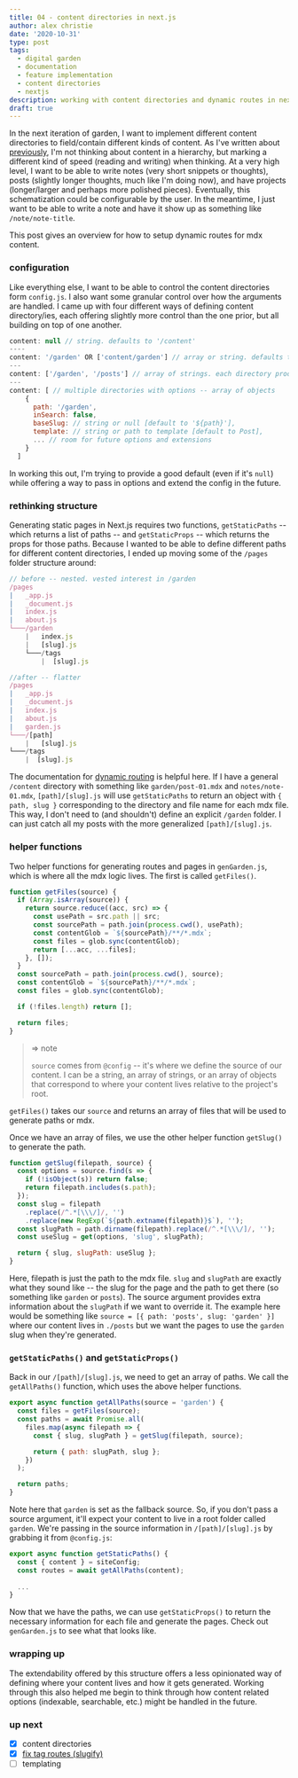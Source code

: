 ```yaml
---
title: 04 - content directories in next.js
author: alex christie
date: '2020-10-31'
type: post
tags:
  - digital garden
  - documentation
  - feature implementation
  - content directories
  - nextjs
description: working with content directories and dynamic routes in next.js
draft: true
---
```


In the next iteration of garden, I want to implement different content directories to field/contain different kinds of content. As I've written about [previously](/garden/rethinking-digital-gardening), I'm not thinking about content in a hierarchy, but marking a different kind of speed (reading and writing) when thinking. At a very high level, I want to be able to write notes (very short snippets or thoughts), posts (slightly longer thoughts, much like I'm doing now), and have projects (longer/larger and perhaps more polished pieces). Eventually, this schematization could be configurable by the user. In the meantime, I just want to be able to write a note and have it show up as something like `/note/note-title`.

This post gives an overview for how to setup dynamic routes for mdx content.

### configuration

Like everything else, I want to be able to control the content directories form `config.js`. I also want some granular control over how the arguments are handled. I came up with four different ways of defining content directory/ies, each offering slightly more control than the one prior, but all building on top of one another.

``` js
content: null // string. defaults to '/content'
----
content: '/garden' OR ['content/garden'] // array or string. defaults to `/${folderName}`
---
content: ['/garden', '/posts'] // array of strings. each directory produces slugs with `/${folderName}`
---
content: [ // multiple directories with options -- array of objects
    {
      path: '/garden',
      inSearch: false,
      baseSlug: // string or null [default to '${path}'],
      template: // string or path to template [default to Post],
      ... // room for future options and extensions
    }
  ]
```

In working this out, I'm trying to provide a good default (even if it's `null`) while offering a way to pass in options and extend the config in the future.

### rethinking structure

Generating static pages in Next.js requires two functions, `getStaticPaths` -- which returns a list of paths -- and `getStaticProps` -- which returns the props for those paths. Because I wanted to be able to define different paths for different content directories, I ended up moving some of the `/pages` folder structure around:

```js
// before -- nested. vested interest in /garden
/pages
|   _app.js
|   _document.js
|   index.js
|   about.js
└───/garden
    |   index.js
    |   [slug].js
    └───/tags
        |  [slug].js

//after -- flatter
/pages
|   _app.js
|   _document.js
|   index.js
|   about.js
|   garden.js
└───/[path]
    |   [slug].js
└───/tags
    |  [slug].js
```

The documentation for [dynamic routing](https://nextjs.org/docs/routing/dynamic-routes) is helpful here. If I have a general `/content` directory with something like `garden/post-01.mdx` and `notes/note-01.mdx`, `[path]/[slug].js` will use `getStaticPaths` to return an object with `{ path, slug }` corresponding to the directory and file name for each mdx file. This way, I don't need to (and shouldn't) define an explicit `/garden` folder. I can just catch all my posts with the more generalized `[path]/[slug].js`.

### helper functions

Two helper functions for generating routes and pages in `genGarden.js`, which is where all the mdx logic lives. The first is called `getFiles()`.

``` js
function getFiles(source) {
  if (Array.isArray(source)) {
    return source.reduce((acc, src) => {
      const usePath = src.path || src;
      const sourcePath = path.join(process.cwd(), usePath);
      const contentGlob = `${sourcePath}/**/*.mdx`;
      const files = glob.sync(contentGlob);
      return [...acc, ...files];
    }, []);
  }
  const sourcePath = path.join(process.cwd(), source);
  const contentGlob = `${sourcePath}/**/*.mdx`;
  const files = glob.sync(contentGlob);

  if (!files.length) return [];

  return files;
}
```

> => note
>
> `source` comes from `@config` -- it's where we define the source of our content. I can be a string, an array of strings, or an array of objects that correspond to where your content lives relative to the project's root.

`getFiles()` takes our `source` and returns an array of files that will be used to generate paths or mdx.

Once we have an array of files, we use the other helper function `getSlug()` to generate the path.

``` js
function getSlug(filepath, source) {
  const options = source.find(s => {
    if (!isObject(s)) return false;
    return filepath.includes(s.path);
  });
  const slug = filepath
    .replace(/^.*[\\\/]/, '')
    .replace(new RegExp(`${path.extname(filepath)}$`), '');
  const slugPath = path.dirname(filepath).replace(/^.*[\\\/]/, '');
  const useSlug = get(options, 'slug', slugPath);

  return { slug, slugPath: useSlug };
}
```

Here, filepath is just the path to the mdx file. `slug` and `slugPath` are exactly what they sound like -- the slug for the page and the path to get there (so something like `garden` or `posts`). The source argument provides extra information about the `slugPath` if we want to override it. The example here would be something like `source = [{ path: 'posts', slug: 'garden' }]` where our content lives in `./posts` but we want the pages to use the `garden` slug when they're generated.

### `getStaticPaths()` and `getStaticProps()`

Back in our `/[path]/[slug].js`, we need to get an array of paths. We call the `getAllPaths()` function, which uses the above helper functions.

``` js
export async function getAllPaths(source = 'garden') {
  const files = getFiles(source);
  const paths = await Promise.all(
    files.map(async filepath => {
      const { slug, slugPath } = getSlug(filepath, source);

      return { path: slugPath, slug };
    })
  );

  return paths;
}
```

Note here that `garden` is set as the fallback source. So, if you don't pass a source argument, it'll expect your content to live in a root folder called `garden`. We're passing in the source information in `/[path]/[slug].js` by grabbing it from `@config.js`:

``` js
export async function getStaticPaths() {
  const { content } = siteConfig;
  const routes = await getAllPaths(content);
  
  ...
}
```

Now that we have the paths, we can use `getStaticProps()` to return the necessary information for each file and generate the pages. Check out `genGarden.js` to see what that looks like.

### wrapping up

The extendability offered by this structure offers a less opinionated way of defining where your content lives and how it gets generated. Working through this also helped me begin to think through how content related options (indexable, searchable, etc.) might be handled in the future.

### up next

- [x] content directories
- [x] [fix tag routes (slugify)](/notes/fix-tags)
- [ ] templating
